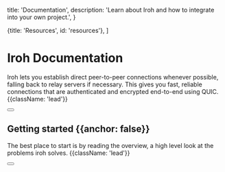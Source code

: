 
  title: 'Documentation',
  description:
    'Learn about Iroh and how to integrate into your own project.',
}

  {title: 'Resources', id: 'resources'},
]

<HeroPattern />

# Iroh Documentation

Iroh lets you establish direct peer-to-peer connections whenever possible, falling back to relay servers if necessary.
This gives you fast, reliable connections that are authenticated and encrypted end-to-end using QUIC. {{className: 'lead'}}

<div className="mb-16 mt-6 flex gap-3">
    <Button href="/docs/quickstart" arrow="right" children="Quickstart" />
</div>

## Getting started {{anchor: false}}

The best place to start is by reading the overview, a high level look at the problems iroh solves. {{className: 'lead'}}

<div>
  <Button
    href="/docs/overview"
    variant="text"
    arrow="right"
    children="Read the Overview"
  />
</div>

<Resources>
  <Resource
    href='/app/proto'
    name='Protocol Registry'
    description='Iroh Protocols are pluggable extensions that build on direct connections.'
    icon='ArchiveBoxIcon'
    pattern={{ y: -6, squares: [[-1, 2], [1, 3]] }}
  />
  <Resource
    href='https://github.com/n0-computer/awesome-iroh'
    name='Awesome List'
    description='Projects & resources building with iroh!'
    icon='UserIcon'
    pattern={{ y: 16, squares:[[0, 1],[1, 3]] }}
  />
  <Resource
    href='/docs/faq'
    name='FAQ'
    description='Frequently asked questions.'
    icon='UserIcon'
    pattern={{ y: 16, squares:[[0, 1],[1, 3]] }}
  />
</Resources>
